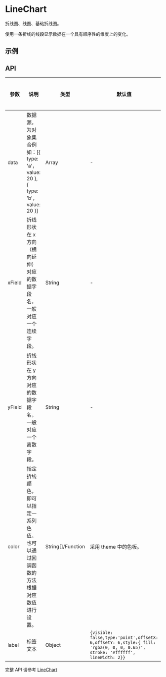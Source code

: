 
<Meta id="LineChart" title="图表/LineChart" />

# LineChart

折线图、线图、基础折线图。

使用一条折线的线段显示数据在一个具有顺序性的维度上的变化。

## 示例

<Story id="linechart--basic" />

<Story id="linechart--slider" />

## API

| 参数   | 说明                                                                               | 类型              | 默认值                                                                                                                      | 版本支持 |
| ------ | ---------------------------------------------------------------------------------- | ----------------- | --------------------------------------------------------------------------------------------------------------------------- | -------- |
| data   | 数据源，为对象集合例如：[{ type: 'a'，value: 20 }, { type: 'b'，value: 20 }]       | Array             | -                                                                                                                           |          |
| xField | 折线形状在 x 方向（横向延伸）对应的数据字段名，一般对应一个连续字段。              | String            | -                                                                                                                           |          |
| yField | 折线形状在 y 方向对应的数据字段名，一般对应一个离散字段。                          | String            | -                                                                                                                           |          |
| color  | 指定折线颜色，即可以指定一系列色值，也可以通过回调函数的方法根据对应数值进行设置。 | String[]/Function | 采用 theme 中的色板。                                                                                                       |          |
| label  | 标签文本                                                                           | Object            | `{visible: false,type:'point',offsetX: 6,offsetY: 6,style:{ fill: 'rgba(0, 0, 0, 0.65)', stroke: '#ffffff', lineWidth: 2}}` |          |

完整 API 请参考 [LineChart](https://bizcharts.alibaba-inc.com/product/BizCharts4/category/77/page/116)
